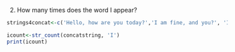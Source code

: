 2) How many times does the word I appear?


```r
strings4concat<-c('Hello, how are you today?','I am fine, and you?', 'It is terrible weather we have had is it not?', 'I know my cat, Mielo is so miserable. She does not want to go out.')

icount<-str_count(concatstring, 'I') 
print(icount)
```